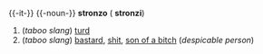{{-it-}}
{{-noun-}}
'''stronzo''' {{m}} ({{p}} '''stronzi''')

#(''taboo slang'') [[turd]]
#(''taboo slang'') [[bastard]], [[shit]], [[son of a bitch]] (''despicable person'')